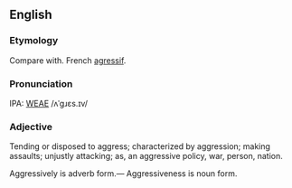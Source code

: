==English==
===Etymology===
Compare with. French [[agressif]].

===Pronunciation===
IPA: [[WEAE]] /ʌˈgɹɛs.ɪv/

===Adjective===
Tending or disposed to aggress; characterized by aggression; making assaults; unjustly attacking; as, an aggressive  policy, war, person, nation.

Aggressively is adverb form.&mdash; Aggressiveness is noun form.